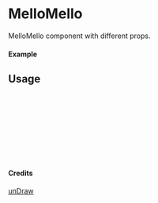 
<Meta of={MelloMello} title="unDraw/MelloMello" />

# MelloMello

MelloMello component with different props.

#### Example

<Canvas of={MelloMello.Primary} />

## Usage

```ts
import { MelloMello } from "yadl-ui";

const Example = () => {
  return (
      <MelloMello />
  );
};

export default Example;
```

#### Credits
[unDraw](https://undraw.co/illustrations)
